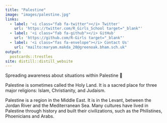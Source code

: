 ```yaml
---
title: "Palestine"
image: "images/palestine.jpg"
links:
  - label: '<i class="fab fa-twitter"></i> Twitter'
    url: 'https://twitter.com/R_Girls_School target="_blank"'
  - label: '<i class="fab fa-github"></i> GitHub'
    url: 'https://github.com/R-Girls target="_blank"'
  - label: '<i class="fas fa-envelope"></i> Contact Us'
    url: "mailto:maryam.makda_20@greenoak.bham.sch.uk"
output:  
  postcards::trestles
site: distill::distill_website
---
```

 
Spreading awareness about situations within Palestine 🤲



Palestine is sometimes called the Holy Land. It is a sacred place for three major religions: Islam, Christianity, and Judaism. 


Palestine is a region in the Middle East. It is in the Levant, between the Jordan River and the Mediterranean Sea. Many cultures have lived in Palestine through history and built their civilizations, such as the Philistines, Phoenicians and Arabs.
